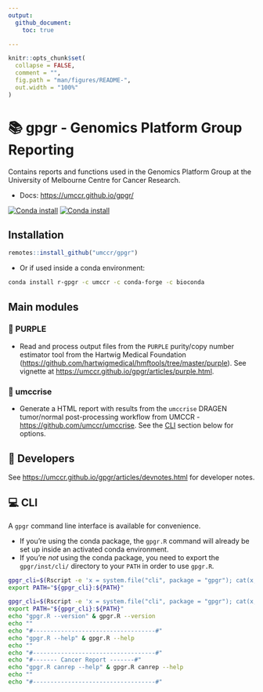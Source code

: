 ```yaml
---
output:
  github_document:
    toc: true

---
```


<!-- README.md is generated from README.Rmd. Please edit that file -->

```r
knitr::opts_chunk$set(
  collapse = FALSE,
  comment = "",
  fig.path = "man/figures/README-",
  out.width = "100%"
)
```

# 📚 gpgr - Genomics Platform Group Reporting

Contains reports and functions used in the Genomics Platform Group
at the University of Melbourne Centre for Cancer Research.

- Docs: <https://umccr.github.io/gpgr/>

[![Conda install](https://anaconda.org/umccr/r-gpgr/badges/version.svg)](https://anaconda.org/umccr/r-gpgr)
[![Conda install](https://anaconda.org/umccr/r-gpgr/badges/latest_release_date.svg)](https://anaconda.org/umccr/r-gpgr)

## Installation

```r
remotes::install_github("umccr/gpgr")
```

- Or if used inside a conda environment:

```bash
conda install r-gpgr -c umccr -c conda-forge -c bioconda
```

## Main modules

### 🔮 PURPLE {#id_-purple}

- Read and process output files from the `PURPLE` purity/copy number estimator
  tool from the Hartwig Medical Foundation
  (<https://github.com/hartwigmedical/hmftools/tree/master/purple>).
  See vignette at <https://umccr.github.io/gpgr/articles/purple.html>.

### 🐍 umccrise {#id_-umccrise}

- Generate a HTML report with results from the `umccrise` DRAGEN tumor/normal
  post-processing workflow from UMCCR - <https://github.com/umccr/umccrise>.
  See the [CLI](#cli) section below for options.

## 🥳 Developers {#id_-developers}

See <https://umccr.github.io/gpgr/articles/devnotes.html> for developer notes.

## 💻 CLI {#id_-cli}

A `gpgr` command line interface is available for convenience.

- If you're using the conda package, the `gpgr.R` command will already be set up
  inside an activated conda environment.
- If you're _not_ using the conda package, you need to export the
  `gpgr/inst/cli/` directory to your `PATH` in order to use `gpgr.R`.

```bash
gpgr_cli=$(Rscript -e 'x = system.file("cli", package = "gpgr"); cat(x, "\n")' | xargs)
export PATH="${gpgr_cli}:${PATH}"
```

```bash
gpgr_cli=$(Rscript -e 'x = system.file("cli", package = "gpgr"); cat(x, "\n")' | xargs)
export PATH="${gpgr_cli}:${PATH}"
echo "gpgr.R --version" & gpgr.R --version
echo ""
echo "#-----------------------------------#"
echo "gpgr.R --help" & gpgr.R --help
echo ""
echo "#-----------------------------------#"
echo "#------- Cancer Report -------#"
echo "gpgr.R canrep --help" & gpgr.R canrep --help
echo ""
echo "#-----------------------------------#"
```
